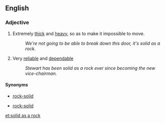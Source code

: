 ==English==

===Adjective===
{{en-adj|head=as [[solid]] [[as]] [[a]] [[rock]]|-}}

# {{context|simile|lang=en}} Extremely [[thick]] and [[heavy]], so as to make it impossible to move.
#: ''We're not going to be able to break down this door, it's solid as a rock.''
# {{context|simile|of a person|lang=en}} Very [[reliable]] and [[dependable]]
#: ''Stewart has been solid as a rock ever since becoming the new vice-chairman.''

====Synonyms====
* {{sense|thick and heavy}} [[rock-solid]]
* {{sense|reliable and dependable}} [[rock-solid]]

[[et:solid as a rock]]